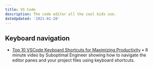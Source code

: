 ```yaml
---
title: VS Code
description: The code editor all the cool kids use.
dateUpdated: '2021-01-28'
---
```


## Keyboard navigation

- [Top 10 VSCode Keyboard Shortcuts for Maximizing Productivity](https://m.youtube.com/watch?v=t-1umuedPq8&feature=youtu.be) • 8 minute video by Suboptimal Engineer showing how to navigate the editor panes and your project files using keyboard shortcuts. 
